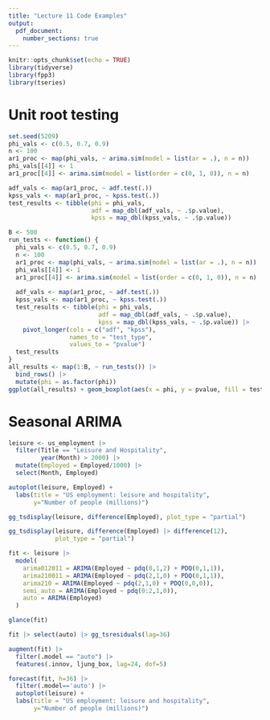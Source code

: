 ```yaml
---
title: "Lecture 11 Code Examples"
output: 
  pdf_document:
    number_sections: true
---
```


```r
knitr::opts_chunk$set(echo = TRUE)
library(tidyverse)
library(fpp3)
library(tseries)
```

# Unit root testing

```r
set.seed(5209)
phi_vals <- c(0.5, 0.7, 0.9)
n <- 100
ar1_proc <- map(phi_vals, ~ arima.sim(model = list(ar = .), n = n))
phi_vals[[4]] <- 1
ar1_proc[[4]] <- arima.sim(model = list(order = c(0, 1, 0)), n = n)

adf_vals <- map(ar1_proc, ~ adf.test(.))
kpss_vals <- map(ar1_proc, ~ kpss.test(.))
test_results <- tibble(phi = phi_vals,
                       adf = map_dbl(adf_vals, ~ .$p.value),
                       kpss = map_dbl(kpss_vals, ~ .$p.value))

```

```r
B <- 500
run_tests <- function() {
  phi_vals <- c(0.5, 0.7, 0.9)
  n <- 100
  ar1_proc <- map(phi_vals, ~ arima.sim(model = list(ar = .), n = n))
  phi_vals[[4]] <- 1
  ar1_proc[[4]] <- arima.sim(model = list(order = c(0, 1, 0)), n = n)
  
  adf_vals <- map(ar1_proc, ~ adf.test(.))
  kpss_vals <- map(ar1_proc, ~ kpss.test(.))
  test_results <- tibble(phi = phi_vals,
                         adf = map_dbl(adf_vals, ~ .$p.value),
                         kpss = map_dbl(kpss_vals, ~ .$p.value)) |>
    pivot_longer(cols = c("adf", "kpss"),
                 names_to = "test_type",
                 values_to = "pvalue")
  test_results
}
all_results <- map(1:B, ~ run_tests()) |> 
  bind_rows() |>
  mutate(phi = as.factor(phi))
ggplot(all_results) + geom_boxplot(aes(x = phi, y = pvalue, fill = test_type)) 
```

# Seasonal ARIMA

```r
leisure <- us_employment |>
  filter(Title == "Leisure and Hospitality",
         year(Month) > 2000) |>
  mutate(Employed = Employed/1000) |>
  select(Month, Employed)

autoplot(leisure, Employed) +
  labs(title = "US employment: leisure and hospitality",
       y="Number of people (millions)")
```

```r
gg_tsdisplay(leisure, difference(Employed), plot_type = "partial")
```

```r
gg_tsdisplay(leisure, difference(Employed) |> difference(12), 
             plot_type = "partial")
```

```r
fit <- leisure |>
  model(
    arima012011 = ARIMA(Employed ~ pdq(0,1,2) + PDQ(0,1,1)),
    arima210011 = ARIMA(Employed ~ pdq(2,1,0) + PDQ(0,1,1)),
    arima210 = ARIMA(Employed ~ pdq(2,1,0) + PDQ(0,0,0)),
    semi_auto = ARIMA(Employed ~ pdq(0:2,1,0)),
    auto = ARIMA(Employed)
  )
```

```r
glance(fit)
```

```r
fit |> select(auto) |> gg_tsresiduals(lag=36)
```

```r
augment(fit) |>
  filter(.model == "auto") |>
  features(.innov, ljung_box, lag=24, dof=5)
```

```r
forecast(fit, h=36) |>
  filter(.model=='auto') |>
  autoplot(leisure) +
  labs(title = "US employment: leisure and hospitality",
       y="Number of people (millions)")
```